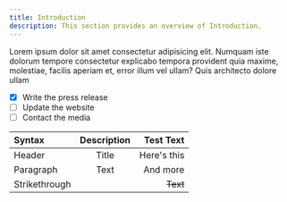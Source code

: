 ```yaml
---
title: Introduction
description: This section provides an overview of Introduction.
---
```


Lorem ipsum dolor sit amet consectetur adipisicing elit. Numquam iste dolorum tempore consectetur explicabo tempora provident quia maxime, molestiae, facilis aperiam et, error illum vel ullam? Quis architecto dolore ullam

- [x] Write the press release
- [ ] Update the website
- [ ] Contact the media

| Syntax        | Description |   Test Text |
| :------------ | :---------: | ----------: |
| Header        |    Title    | Here's this |
| Paragraph     |    Text     |    And more |
| Strikethrough |             |    ~~Text~~ |

<CardGrid>
  <Card
    title="Page Structure"
    href="/docs/deep/deeper"
    icon="alignJustify"
    variant="small"
    description="test description"
  />
  <Card
    title="Page Structure"
    href="/docs/deep/deeper"
    icon="alignJustify"
    variant="small"
  />
  <Card
    title="Rubix Studios"
    href="https://www.rubixstudios.com.au"
    icon="alignJustify"
    external={true}
    variant="small"
  />
</CardGrid>